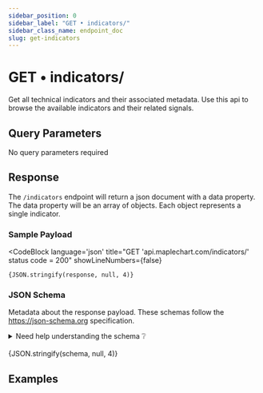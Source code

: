 ```yaml
---
sidebar_position: 0
sidebar_label: "GET • indicators/"
sidebar_class_name: endpoint_doc
slug: get-indicators
---
```



# GET • indicators/

Get all technical indicators and their associated metadata. Use this api to browse the available indicators and their related signals.

## Query Parameters

No query parameters required

## Response

The `/indicators` endpoint will return a json document with a data property.
The data property will be an array of objects. Each object represents a single indicator.

### Sample Payload

<CodeBlock
    language='json'
    title="GET 'api.maplechart.com/indicators/' status code = 200"
    showLineNumbers={false}
>
    {JSON.stringify(response, null, 4)}
</CodeBlock>

### JSON Schema

Metadata about the response payload. These schemas follow the https://json-schema.org specification.

<details>
<summary>Need help understanding the schema ❔</summary>

This JSON schema describes the structure of the json object returned by the /indicators endpoint. The returned object has a property called "data", which is a list containing one or more items. Each item in the list represents an indicator and has several properties such as "indicator_id", "name", "description", and "signal_ids".

The "indicator_id" property is a string that uniquely identifies the indicator. The "name" and "description" properties are strings that provide a brief description of the indicator. The "signal_ids" property is a list of strings that represent the IDs of the signals associated with the indicator.

</details>

<br />

<CodeBlock language='json' title='response.json() schema' showLineNumbers={false}>
    {JSON.stringify(schema, null, 4)}
</CodeBlock>

## Examples

<ExamplesSection url='https://api.maplechart.com/indicators' />
